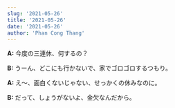 ```yaml
---
slug: '2021-05-26'
title: '2021-05-26'
date: '2021-05-26'
author: 'Phan Cong Thang'
---
```


**A:** 今度の三連休、何するの？

**B:** うーん、どこにも行かないで、家でゴロゴロするつもり。

**A:** え〜、面白くないじゃない、せっかくの休みなのに。

**B:** だって、しょうがないよ、金欠なんだから。
